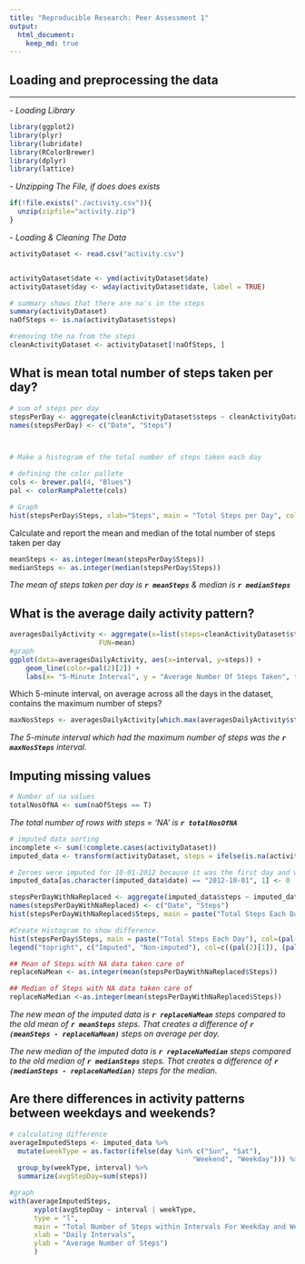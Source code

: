 ```yaml
---
title: "Reproducible Research: Peer Assessment 1"
output: 
  html_document:
    keep_md: true
---
```



## Loading and preprocessing the data
______________________________________________
*- Loading Library*

```R
library(ggplot2)
library(plyr)
library(lubridate)
library(RColorBrewer)
library(dplyr)
library(lattice)
```

*- Unzipping The File, if does does exists*
```R
if(!file.exists("./activity.csv")){
  unzip(zipfile="activity.zip")
}
```

*- Loading & Cleaning The Data*
```R
activityDataset <- read.csv("activity.csv")


activityDataset$date <- ymd(activityDataset$date)
activityDataset$day <- wday(activityDataset$date, label = TRUE)

# summary shows that there are na's in the steps
summary(activityDataset)
naOfSteps <- is.na(activityDataset$steps)

#removing the na from the steps
cleanActivityDataset <- activityDataset[!naOfSteps, ]

```

## What is mean total number of steps taken per day?
```R
# sum of steps per day
stepsPerDay <- aggregate(cleanActivityDataset$steps ~ cleanActivityDataset$date, FUN=sum)
names(stepsPerDay) <- c("Date", "Steps")



# Make a histogram of the total number of steps taken each day

# defining the color pallete
cols <- brewer.pal(4, "Blues")
pal <- colorRampPalette(cols)

# Graph
hist(stepsPerDay$Steps, xlab="Steps", main = "Total Steps per Day", col = rev(pal(4)))
```

Calculate and report the mean and median of the total number of steps taken per day
```R
meanSteps <- as.integer(mean(stepsPerDay$Steps))
medianSteps <- as.integer(median(stepsPerDay$Steps))
```
<i>The mean of steps taken per day is <b>`r meanSteps`</b> & median is <b>`r medianSteps`</b></i>

## What is the average daily activity pattern?
```R
averagesDailyActivity <- aggregate(x=list(steps=cleanActivityDataset$steps), by=list(interval=cleanActivityDataset$interval),
                      FUN=mean)
#graph
ggplot(data=averagesDailyActivity, aes(x=interval, y=steps)) +
    geom_line(color=pal(2)[2]) +
    labs(x= "5-Minute Interval", y = "Average Number Of Steps Taken", title="Average Daily Activity Pattern")
```

Which 5-minute interval, on average across all the days in the dataset, contains the maximum number of steps?
```R
maxNosSteps <- averagesDailyActivity[which.max(averagesDailyActivity$steps),]$interval
```
<i>The 5-minute interval which had the maximum number of steps was the <b>`r maxNosSteps`</b> interval.</i> 


## Imputing missing values

```R
# Number of na values
totalNosOfNA <- sum(naOfSteps == T)
```
<i>The total number of rows with steps = ‘NA’ is <b>`r totalNosOfNA`</b></i>

```R
# imputed data sorting
incomplete <- sum(!complete.cases(activityDataset))
imputed_data <- transform(activityDataset, steps = ifelse(is.na(activityDataset$steps), averagesDailyActivity$steps[match(activityDataset$interval, averagesDailyActivity$interval)], activityDataset$steps))

# Zeroes were imputed for 10-01-2012 because it was the first day and would have been over 9,000 steps higher than the following day, which had only 126 steps. NAs then were assumed to be zeros to fit the rising trend of the data.
imputed_data[as.character(imputed_data$date) == "2012-10-01", 1] <- 0

stepsPerDayWithNaReplaced <- aggregate(imputed_data$steps ~ imputed_data$date, FUN=sum)
names(stepsPerDayWithNaReplaced) <- c("Date", "Steps")
hist(stepsPerDayWithNaReplaced$Steps, main = paste("Total Steps Each Day"), col=(pal(2)[1]), xlab="Number of Steps")

#Create Histogram to show difference. 
hist(stepsPerDay$Steps, main = paste("Total Steps Each Day"), col=(pal(2)[2]), xlab="Number of Steps", add=T)
legend("topright", c("Imputed", "Non-imputed"), col=c((pal(2)[1]), (pal(2)[2])), lwd=10)

```

```R
## Mean of Steps with NA data taken care of
replaceNaMean <- as.integer(mean(stepsPerDayWithNaReplaced$Steps))

## Median of Steps with NA data taken care of
replaceNaMedian <-as.integer(mean(stepsPerDayWithNaReplaced$Steps))

```
<i>
The new mean of the imputed data is <b>`r replaceNaMean`</b> steps compared to the old mean of <b>`r meanSteps`</b> steps. That creates a difference of <b>`r (meanSteps - replaceNaMean)`</b> steps on average per day.

The new median of the imputed data is <b>`r replaceNaMedian`</b> steps compared to the old median of <b>`r medianSteps`</b> steps. That creates a difference of <b>`r (medianSteps - replaceNaMedian)`</b> steps for the median.

</i>

## Are there differences in activity patterns between weekdays and weekends?
```R

# calculating difference 
averageImputedSteps <- imputed_data %>%
  mutate(weekType = as.factor(ifelse(day %in% c("Sun", "Sat"),
                                             "Weekend", "Weekday"))) %>%
  group_by(weekType, interval) %>%
  summarize(avgStepDay=sum(steps))

#graph
with(averageImputedSteps, 
      xyplot(avgStepDay ~ interval | weekType, 
      type = "l",      
      main = "Total Number of Steps within Intervals For Weekday and Weekend.",
      xlab = "Daily Intervals",
      ylab = "Average Number of Steps")
      )

```